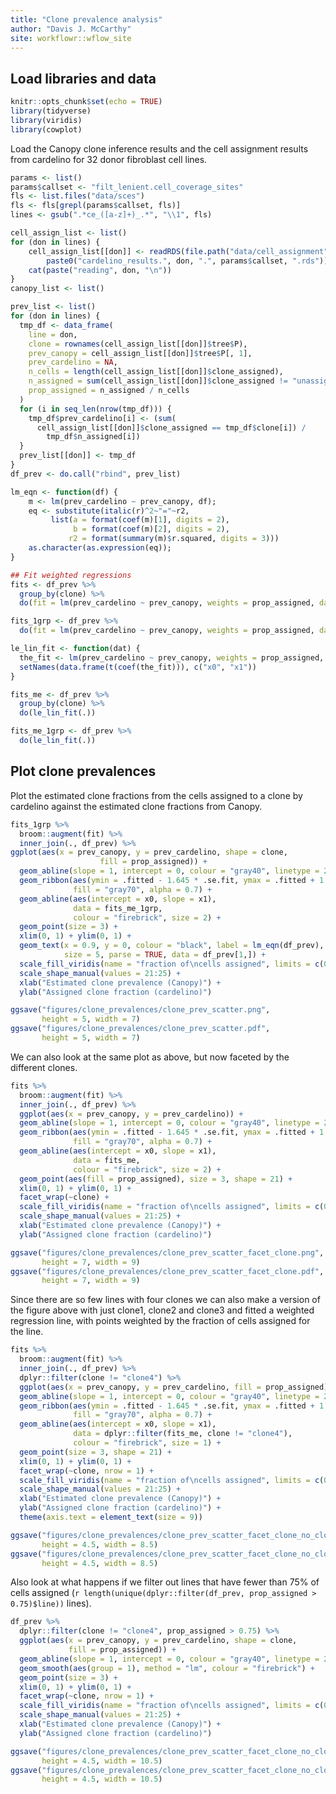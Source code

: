 ```yaml
---
title: "Clone prevalence analysis"
author: "Davis J. McCarthy"
site: workflowr::wflow_site
---
```


## Load libraries and data

```r
knitr::opts_chunk$set(echo = TRUE)
library(tidyverse)
library(viridis)
library(cowplot)
```

Load the Canopy clone inference results and the cell assignment results from
cardelino for 32 donor fibroblast cell lines.

```r
params <- list()
params$callset <- "filt_lenient.cell_coverage_sites"
fls <- list.files("data/sces")
fls <- fls[grepl(params$callset, fls)]
lines <- gsub(".*ce_([a-z]+)_.*", "\\1", fls)

cell_assign_list <- list()
for (don in lines) {
    cell_assign_list[[don]] <- readRDS(file.path("data/cell_assignment", 
        paste0("cardelino_results.", don, ".", params$callset, ".rds")))
    cat(paste("reading", don, "\n"))
}
canopy_list <- list()

prev_list <- list()
for (don in lines) {
  tmp_df <- data_frame(
    line = don,
    clone = rownames(cell_assign_list[[don]]$tree$P),
    prev_canopy = cell_assign_list[[don]]$tree$P[, 1],
    prev_cardelino = NA,
    n_cells = length(cell_assign_list[[don]]$clone_assigned),
    n_assigned = sum(cell_assign_list[[don]]$clone_assigned != "unassigned"),
    prop_assigned = n_assigned / n_cells
  )
  for (i in seq_len(nrow(tmp_df))) {
    tmp_df$prev_cardelino[i] <- (sum(
      cell_assign_list[[don]]$clone_assigned == tmp_df$clone[i]) / 
        tmp_df$n_assigned[i])
  }
  prev_list[[don]] <- tmp_df
}
df_prev <- do.call("rbind", prev_list)

lm_eqn <- function(df) {
    m <- lm(prev_cardelino ~ prev_canopy, df);
    eq <- substitute(italic(r)^2~"="~r2, 
         list(a = format(coef(m)[1], digits = 2), 
              b = format(coef(m)[2], digits = 2), 
             r2 = format(summary(m)$r.squared, digits = 3)))
    as.character(as.expression(eq));                 
}

## Fit weighted regressions
fits <- df_prev %>%
  group_by(clone) %>% 
  do(fit = lm(prev_cardelino ~ prev_canopy, weights = prop_assigned, data = .))

fits_1grp <- df_prev %>%
  do(fit = lm(prev_cardelino ~ prev_canopy, weights = prop_assigned, data = .))

le_lin_fit <- function(dat) {
  the_fit <- lm(prev_cardelino ~ prev_canopy, weights = prop_assigned, dat)
  setNames(data.frame(t(coef(the_fit))), c("x0", "x1"))
}

fits_me <- df_prev %>%
  group_by(clone) %>% 
  do(le_lin_fit(.))

fits_me_1grp <- df_prev %>%
  do(le_lin_fit(.))

```

## Plot clone prevalences

Plot the estimated clone fractions from the cells assigned to a clone by 
cardelino against the estimated clone fractions from Canopy. 

```r
fits_1grp %>%
  broom::augment(fit) %>% 
  inner_join(., df_prev) %>%
ggplot(aes(x = prev_canopy, y = prev_cardelino, shape = clone, 
                    fill = prop_assigned)) +
  geom_abline(slope = 1, intercept = 0, colour = "gray40", linetype = 2) +
  geom_ribbon(aes(ymin = .fitted - 1.645 * .se.fit, ymax = .fitted + 1.645 * .se.fit),
              fill = "gray70", alpha = 0.7) +
  geom_abline(aes(intercept = x0, slope = x1), 
              data = fits_me_1grp,
              colour = "firebrick", size = 2) +
  geom_point(size = 3) +
  xlim(0, 1) + ylim(0, 1) +
  geom_text(x = 0.9, y = 0, colour = "black", label = lm_eqn(df_prev), 
            size = 5, parse = TRUE, data = df_prev[1,]) +
  scale_fill_viridis(name = "fraction of\ncells assigned", limits = c(0, 1)) +
  scale_shape_manual(values = 21:25) +
  xlab("Estimated clone prevalence (Canopy)") +
  ylab("Assigned clone fraction (cardelino)")

ggsave("figures/clone_prevalences/clone_prev_scatter.png", 
       height = 5, width = 7)
ggsave("figures/clone_prevalences/clone_prev_scatter.pdf", 
       height = 5, width = 7)

```

We can also look at the same plot as above, but now faceted by the different 
clones.

```r
fits %>%
  broom::augment(fit) %>% 
  inner_join(., df_prev) %>%
  ggplot(aes(x = prev_canopy, y = prev_cardelino)) +
  geom_abline(slope = 1, intercept = 0, colour = "gray40", linetype = 2) +
  geom_ribbon(aes(ymin = .fitted - 1.645 * .se.fit, ymax = .fitted + 1.645 * .se.fit),
              fill = "gray70", alpha = 0.7) +
  geom_abline(aes(intercept = x0, slope = x1), 
              data = fits_me,
              colour = "firebrick", size = 2) +
  geom_point(aes(fill = prop_assigned), size = 3, shape = 21) +
  xlim(0, 1) + ylim(0, 1) +
  facet_wrap(~clone) +
  scale_fill_viridis(name = "fraction of\ncells assigned", limits = c(0, 1)) +
  scale_shape_manual(values = 21:25) +
  xlab("Estimated clone prevalence (Canopy)") +
  ylab("Assigned clone fraction (cardelino)")

ggsave("figures/clone_prevalences/clone_prev_scatter_facet_clone.png", 
       height = 7, width = 9)
ggsave("figures/clone_prevalences/clone_prev_scatter_facet_clone.pdf", 
       height = 7, width = 9)

```

Since there are so few lines with four clones we can also make a version of the 
figure above with just clone1, clone2 and clone3 and fitted a weighted 
regression line, with points weighted by the fraction of cells assigned for the 
line.

```r
fits %>%
  broom::augment(fit) %>% 
  inner_join(., df_prev) %>%
  dplyr::filter(clone != "clone4") %>%
  ggplot(aes(x = prev_canopy, y = prev_cardelino, fill = prop_assigned)) +
  geom_abline(slope = 1, intercept = 0, colour = "gray40", linetype = 2) +
  geom_ribbon(aes(ymin = .fitted - 1.645 * .se.fit, ymax = .fitted + 1.645 * .se.fit),
              fill = "gray70", alpha = 0.7) +
  geom_abline(aes(intercept = x0, slope = x1), 
              data = dplyr::filter(fits_me, clone != "clone4"),
              colour = "firebrick", size = 1) +
  geom_point(size = 3, shape = 21) +
  xlim(0, 1) + ylim(0, 1) +
  facet_wrap(~clone, nrow = 1) +
  scale_fill_viridis(name = "fraction of\ncells assigned", limits = c(0, 1)) +
  scale_shape_manual(values = 21:25) +
  xlab("Estimated clone prevalence (Canopy)") +
  ylab("Assigned clone fraction (cardelino)") +
  theme(axis.text = element_text(size = 9))

ggsave("figures/clone_prevalences/clone_prev_scatter_facet_clone_no_clone4.png", 
       height = 4.5, width = 8.5)
ggsave("figures/clone_prevalences/clone_prev_scatter_facet_clone_no_clone4.pdf", 
       height = 4.5, width = 8.5)

```

Also look at what happens if we filter out lines that have fewer than 75% of 
cells assigned (`r length(unique(dplyr::filter(df_prev, prop_assigned > 0.75)$line))` lines).

```r
df_prev %>%
  dplyr::filter(clone != "clone4", prop_assigned > 0.75) %>%
  ggplot(aes(x = prev_canopy, y = prev_cardelino, shape = clone, 
             fill = prop_assigned)) +
  geom_abline(slope = 1, intercept = 0, colour = "gray40", linetype = 2) +
  geom_smooth(aes(group = 1), method = "lm", colour = "firebrick") +
  geom_point(size = 3) +
  xlim(0, 1) + ylim(0, 1) +
  facet_wrap(~clone, nrow = 1) +
  scale_fill_viridis(name = "fraction of\ncells assigned", limits = c(0, 1)) +
  scale_shape_manual(values = 21:25) +
  xlab("Estimated clone prevalence (Canopy)") +
  ylab("Assigned clone fraction (cardelino)")

ggsave("figures/clone_prevalences/clone_prev_scatter_facet_clone_no_clone4_75pctassigned.png", 
       height = 4.5, width = 10.5)
ggsave("figures/clone_prevalences/clone_prev_scatter_facet_clone_no_clone4_75pctassigned.pdf", 
       height = 4.5, width = 10.5)

```

